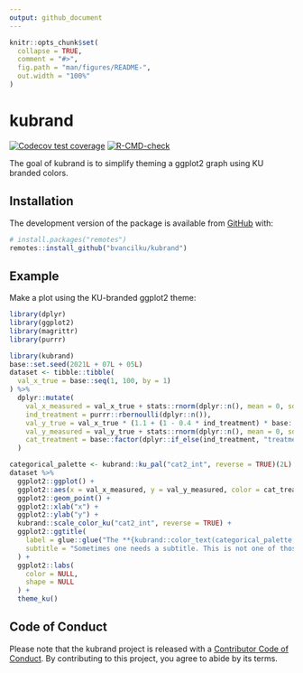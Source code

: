 ```yaml
---
output: github_document
---
```


<!-- README.md is generated from README.Rmd. Please edit that file -->

```r
knitr::opts_chunk$set(
  collapse = TRUE,
  comment = "#>",
  fig.path = "man/figures/README-",
  out.width = "100%"
)
```

# kubrand

<!-- badges: start -->
[![Codecov test coverage](https://codecov.io/gh/bvancilku/kubrand/branch/main/graph/badge.svg)](https://codecov.io/gh/bvancilku/kubrand?branch=main)
[![R-CMD-check](https://github.com/bvancilku/kubrand/workflows/R-CMD-check/badge.svg)](https://github.com/bvancilku/kubrand/actions)
<!-- badges: end -->

The goal of kubrand is to simplify theming a ggplot2 graph using KU branded colors.

## Installation

<!--
You can install the released version of kubrand from [CRAN](https://CRAN.R-project.org) with:

``` r
install.packages("kubrand")
```
-->

The development version of the package is available from [GitHub](https://github.com/) with:

``` r
# install.packages("remotes")
remotes::install_github("bvancilku/kubrand")
```

## Example

Make a plot using the KU-branded ggplot2 theme:

```r
library(dplyr)
library(ggplot2)
library(magrittr)
library(purrr)

library(kubrand)
base::set.seed(2021L + 07L + 05L)
dataset <- tibble::tibble(
  val_x_true = base::seq(1, 100, by = 1)
) %>% 
  dplyr::mutate(
    val_x_measured = val_x_true + stats::rnorm(dplyr::n(), mean = 0, sd = 0.6),
    ind_treatment = purrr::rbernoulli(dplyr::n()),
    val_y_true = val_x_true * (1.1 + (1 - 0.4 * ind_treatment) * base::sin(val_x_true / 10)),
    val_y_measured = val_y_true + stats::rnorm(dplyr::n(), mean = 0, sd = 5),
    cat_treatment = base::factor(dplyr::if_else(ind_treatment, "treatment", "control"), levels = c("control", "treatment"))
  )

categorical_palette <- kubrand::ku_pal("cat2_int", reverse = TRUE)(2L)
dataset %>% 
  ggplot2::ggplot() +
  ggplot2::aes(x = val_x_measured, y = val_y_measured, color = cat_treatment, shape = cat_treatment) +
  ggplot2::geom_point() +
  ggplot2::xlab("x") +
  ggplot2::ylab("y") +
  kubrand::scale_color_ku("cat2_int", reverse = TRUE) +
  ggplot2::ggtitle(
    label = glue::glue("The **{kubrand::color_text(categorical_palette[[2]], 'treatment')}** attenuates oscillation relative to the **{kubrand::color_text(categorical_palette[[1]], 'control')}**"),
    subtitle = "Sometimes one needs a subtitle. This is not one of those times."
  ) +
  ggplot2::labs(
    color = NULL,
    shape = NULL
  ) +
  theme_ku()
```

## Code of Conduct

Please note that the kubrand project is released with a [Contributor Code of Conduct](https://contributor-covenant.org/version/2/0/CODE_OF_CONDUCT.html). By contributing to this project, you agree to abide by its terms.

